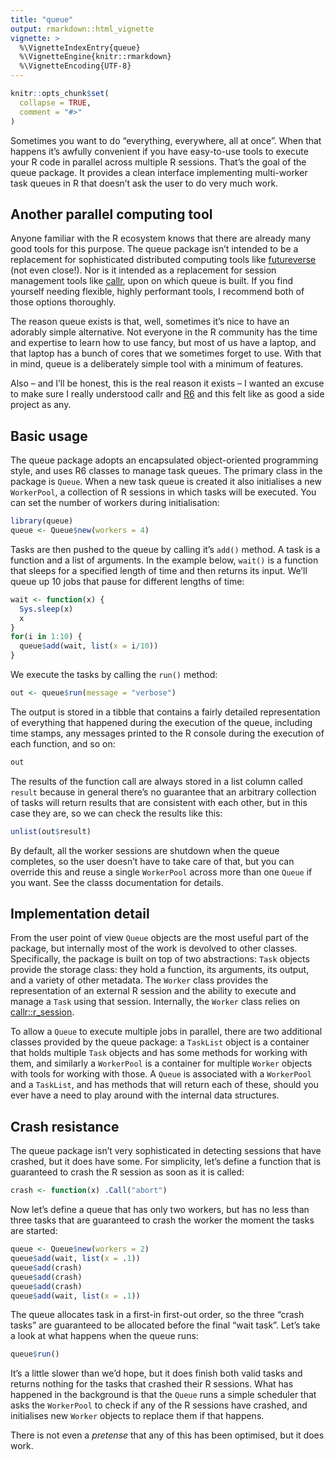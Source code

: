 ```yaml
---
title: "queue"
output: rmarkdown::html_vignette
vignette: >
  %\VignetteIndexEntry{queue}
  %\VignetteEngine{knitr::rmarkdown}
  %\VignetteEncoding{UTF-8}
---
```


```r
knitr::opts_chunk$set(
  collapse = TRUE,
  comment = "#>"
)
```

Sometimes you want to do "everything, everywhere, all at once". When that happens it's awfully convenient if you have easy-to-use tools to execute your R code in parallel across multiple R sessions. That's the goal of the queue package. It provides a clean interface implementing multi-worker task queues in R that doesn't ask the user to do very much work.

## Another parallel computing tool

Anyone familiar with the R ecosystem knows that there are already many good tools for this purpose. The queue package isn't intended to be a replacement for sophisticated distributed computing tools like [futureverse](https://www.futureverse.org/) (not even close!). Nor is it intended as a replacement for session management tools like [callr](https://callr.r-lib.org/), upon on which queue is built. If you find yourself needing flexible, highly performant tools, I recommend both of those options thoroughly. 

The reason queue exists is that, well, sometimes it's nice to have an adorably simple alternative. Not everyone in the R community has the time and expertise to learn how to use fancy, but most of us have a laptop, and that laptop has a bunch of cores that we sometimes forget to use. With that in mind, queue is a deliberately simple tool with a minimum of features.

Also -- and I'll be honest, this is the real reason it exists -- I wanted an excuse to make sure I really understood callr and [R6](https://r6.r-lib.org/) and this felt like as good a side project as any.

## Basic usage

The queue package adopts an encapsulated object-oriented programming style, and uses R6 classes to manage task queues. The primary class in the package is `Queue`. When a new task queue is created it also initialises a new `WorkerPool`, a collection of R sessions in which tasks will be executed. You can set the number of workers during initialisation:

```r
library(queue)
queue <- Queue$new(workers = 4)
```

Tasks are then pushed to the queue by calling it's `add()` method. A task is a function and a list of arguments. In the example below, `wait()` is a function that sleeps for a specified length of time and then returns its input. We'll queue up 10 jobs that pause for different lengths of time:

```r
wait <- function(x) {
  Sys.sleep(x)
  x
}
for(i in 1:10) {
  queue$add(wait, list(x = i/10))
}
```

We execute the tasks by calling the `run()` method: 

```r
out <- queue$run(message = "verbose")
```

The output is stored in a tibble that contains a fairly detailed representation of everything that happened during the execution of the queue, including time stamps, any messages printed to the R console during the execution of each function, and so on:

```r
out
```

The results of the function call are always stored in a list column called `result` because in general there's no guarantee that an arbitrary collection of tasks will return results that are consistent with each other, but in this case they are, so we can check the results like this:

```r
unlist(out$result)
```

By default, all the worker sessions are shutdown when the queue completes, so the user doesn't have to take care of that, but you can override this and reuse a single `WorkerPool` across more than one `Queue` if you want. See the classs documentation for details.

## Implementation detail

From the user point of view `Queue` objects are the most useful part of the package, but internally most of the work is devolved to other classes. Specifically, the package is built on top of two abstractions: `Task` objects provide the storage class: they hold a function, its arguments, its output, and a variety of other metadata. The `Worker` class provides the representation of an external R session and the ability to execute and manage a `Task` using that session. Internally, the `Worker` class relies on [callr::r_session](https://callr.r-lib.org/articles/r-session.html). 

To allow a `Queue` to execute multiple jobs in parallel, there are two additional classes provided by the queue package: a `TaskList` object is a container that holds multiple `Task` objects and has some methods for working with them, and similarly a `WorkerPool` is a container for multiple `Worker` objects with tools for working with those. A `Queue` is associated with a `WorkerPool` and a `TaskList`, and has methods that will return each of these, should you ever have a need to play around with the internal data structures. 

## Crash resistance

The queue package isn't very sophisticated in detecting sessions that have crashed, but it does have some. For simplicity, let's define a function that is guaranteed to crash the R session as soon as it is called:

```r
crash <- function(x) .Call("abort")
```

Now let's define a queue that has only two workers, but has no less than three tasks that are guaranteed to crash the worker the moment the tasks are started:

```r
queue <- Queue$new(workers = 2)
queue$add(wait, list(x = .1))
queue$add(crash)
queue$add(crash)
queue$add(crash)
queue$add(wait, list(x = .1))
```

The queue allocates task in a first-in first-out order, so the three "crash tasks" are guaranteed to be allocated before the final "wait task". Let's take a look at what happens when the queue runs:

```r
queue$run()
```

It's a little slower than we'd hope, but it does finish both valid tasks and returns nothing for the tasks that crashed their R sessions. What has happened in the background is that the `Queue` runs a simple scheduler that asks the `WorkerPool` to check if any of the R sessions have crashed, and initialises new `Worker` objects to replace them if that happens. 

There is not even a *pretense* that any of this has been optimised, but it does work.


